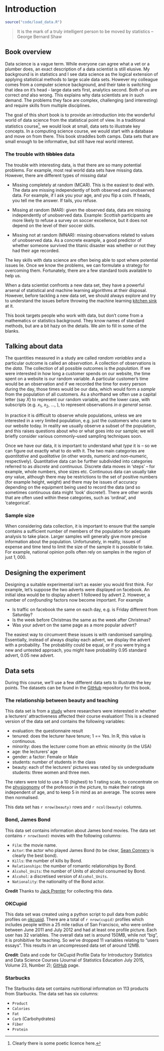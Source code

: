 # Introduction {#chapter1}

```r
source("code/load_data.R")
```
<!-- (20 minutes) -->

> It is the mark of a truly intelligent person to be moved by statistics
> -- George Bernard Shaw

## Book overview

Data science is a vague term. While everyone can agree what a vet or a plumber does, an exact description of a data scientist is 
still elusive. My background is in statistics and I see data science as
the logical extension of applying statistical methods to large scale data sets.
However my colleague comes from a computer science background, and their take 
is switching that idea on it's head - large data sets first, analytics second. 
Both of us are correct _and_ also wrong. This explains why data scientists are 
in such demand. The problems they face are complex, challenging (and interesting) 
and require skills from multiple disciplines.

The goal of this short book is to provide an introduction into 
the wonderful world of data science from the statistical point of view. In 
a traditional statistics course^[Clearly there is some poetic licence here.], we would look at small, 
data sets to illustrate key concepts.
In a computing science course, we would start with a database and move on from there. This
book straddles both camps. Data sets that are small enough to be informative, but still 
have real world interest.

### The trouble with ~~tibbles~~ data

The trouble with interesting data, is that there are so many potential problems. 
For example, most real world data sets have missing data. However, there are different types of
missing data!

  * Missing completely at random (MCAR). This is the easiest to deal with. The data
  are missing independently of both observed and unobserved data. For example, if I ask you
  your age, and you flip a coin. If heads, you tell me the answer. If tails, you refuse.
 
  * Missing at random (MAR): given the observed data, data are missing independently of unobserved data.
  Example: Scottish participants are more likely to refuse a survey on soccer excellence,
  but it does not depend on the level of their soccer skills.

  * Missing not at random (MNAR): missing observations related to values of unobserved data.
  As a concrete example, a good predictor of whether someone survived the titanic disaster was whether or not they
  had their age recorded.

The key skills with data science are often being able to spot where potential issues lie. Once
we know the problems, we can formulate a strategy for overcoming them. Fortunately, 
there are a few standard tools available to help us.

When a data scientist confronts a new data set, they have a powerful arsenal of statistical
and machine learning algorithms at their disposal. However, before tackling a new data set, 
we should always explore and try to understand the issues before throwing the machine learning
[kitchen sink](https://en.wikipedia.org/wiki/Kitchen_sink_regression) at it.

This book targets people who work with data, but don't come from a mathematics
or statistics background. They know names of standard methods, but are a bit hazy on the
details. We aim to fill in some of the blanks. 
 
## Talking about data

The quantities measured in a study are called _random variables_ and a particular outcome is called an _observation_. A collection of observations is the _data_. The collection of all possible outcomes is the _population_. If we were interested in how long a customer spends on our website, the time spent on a website
is our random variable. A particular customer's time would be an observation and if we recorded the time for
every person during the day, those times would be our data, which would form a _sample_ from the population of all customers.  As a shorthand we often use a capital letter (say $X$) to represent our random variable, and the lower case, with subscripts (e.g. $x_1$, $x_2$, $\ldots$, ), to represent observations _in a general sense_.

In practice it is difficult to observe whole populations, unless we are interested in a very limited population, e.g. just the customers who came to our website today.  In reality we usually observe a subset of the population, and this raises questions about who or what goes into our sample; we will briefly consider various commonly--used sampling techniques soon.  

Once we have our data, it is important to understand what _type_ it is -- so we can figure out exactly what to do with it.  The two main categories are _quantitative_ and _qualitative_ (in other words, numeric and non--numeric, respectively).  Quantitative data can be further subdivided into categories referred to as _discrete_ and _continuous_.  Discrete data moves in 'steps' -- for example, whole numbers, shoe sizes etc.  Continuous data can usually take _any_ value, although there may be restrictions to the set of positive numbers (for example height, weight) and there may be issues of accuracy depending on the equipment being used to record the data (and so sometimes continuous data might 'look' discrete!).  There are other words that are often used within these categories, such as 'ordinal', and 'categorical'.   

### Sample size

When considering data collection, it is important to ensure that the sample contains a sufficient
number of members of the population for adequate analysis to take place. Larger samples will
generally give more precise information about the population. Unfortunately, in reality, issues of
expense and time tend to limit the size of the sample it is possible to take. For example,
national opinion polls often rely on samples in the region of just $1,000$.

## Designing the experiment

Designing a suitable experimental isn't as easier you would first think. For example, 
let's suppose the two adverts were displayed on facebook. An initial idea would be 
to display advert 1 followed by advert 2. However, a number of _confounding_ factors
now become important. For example

 * Is traffic on facebook the same on each day, e.g. is Friday different from Saturday?
 * Is the week before Christmas the same as the week after Christmas?
 * Was your advert on the same page as a more popular advert?
 
The easiest way to circumvent these issues is with randomised sampling. Essentially,
instead of always display each advert, we display the advert with a probability. The
probability could be equal, or if you were trying a new and untested approach, you might have
probability $0.95$ standard advert, $0.05$ new advert.

## Data sets

During this course, we'll use a few different data sets to illustrate the key points. 
The datasets can be found in the [GitHub](https://github.com/jumpingrivers/foundational-data-science/tree/master/data) 
repository for this book.

### The relationship between beauty and teaching

This data set is from a [study](https://doi.org/10.3386/w9853) where researchers were 
interested in whether a lecturers' attractiveness affected 
their course evaluation! This is a cleaned version of the
data set and contains the following variables:

 * evaluation: the questionnaire result
 * tenured: does the lecturer have tenure; 1 == Yes. In R, this value is continuous.
 * minority: does the lecturer come from an ethnic minority (in the USA)
 * age: the lecturers' age
 * gender: a factor: Female or Male
 * students: number of students in the class
 * beauty: each of the lecturers' pictures was rated by six undergraduate students: three women and three men. 
 
The raters were told to use a 10 (highest) to 1 rating scale, to concentrate on the [physiognomy](https://en.wikipedia.org/wiki/Physiognomy) of the 
professor in the picture, to make their ratings independent of age, and to keep 5 in mind as an average. 
The scores were then normalised.


This data set has `r nrow(beauty)` rows and `r ncol(beauty)` columns.

### Bond, James Bond

This data set contains information about James bond movies. The data set contains `r nrow(bond)` movies
with the following columns:

 * `Film`: the movie name.
 * `Actor`: the actor who played James Bond (to be clear, [Sean Connery](https://en.wikipedia.org/wiki/Sean_Connery) is clearly the best bond).
 * `Kills`: the number of kills by Bond.
 * `Relationships`: the number of romantic relationships by Bond.
 * `Alcohol_Units`: the number of Units of alcohol consumed by Bond.
 * `Alcohol`: a discretised version of `Alcohol_Units`.
 * `Nationality`: the nationality of the Bond actor.

__Credit__ Thanks to [Jack Prenter](http://www.knownman.com/james-bond-graph/) for
collecting this data.

### OKCupid

This data set was created using a python script to pull data from public profiles on [okcupid](www.okcupid.com). There are a total of `r nrow(cupid)` profiles which includes people within a 25 mile radius of San Francisco, who were online between June 2011 and July 2012 and had at least one profile picture. Each user has 32 variables. 
The overall data set is around 150MB, while not "big", it is prohibitive for teaching. 
So we've dropped 11 variables relating to "users essays". This results in an uncompressed data set of around 12MB.

__Credit__: Data and code for OkCupid Profile Data for Introductory Statistics and Data Science Courses (Journal of Statistics Education July 2015, Volume 23, Number 2); [GitHub](https://github.com/rudeboybert/JSE_OkCupid) page.

### Starbucks

The Starbucks data set contains nutritional information on 113 products from Starbucks. 
The data set has six columns:

 * `Product`
 * `Calories`
 * `Fat`
 * `Carb` (Carbohydrates)
 * `Fiber`
 * `Protein`

